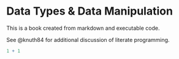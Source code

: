 # Data Types & Data Manipulation

This is a book created from markdown and executable code.

See @knuth84 for additional discussion of literate programming.

```r
1 + 1
```
